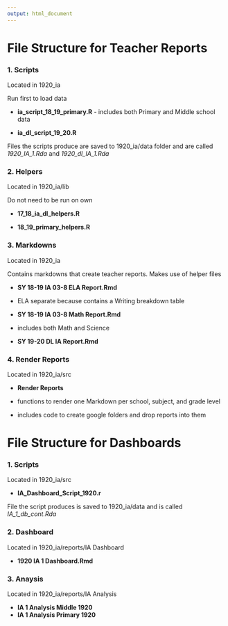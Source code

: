 ```yaml
---
output: html_document 
---
```


# File Structure for Teacher Reports 

### 1. Scripts 
Located in 1920_ia

Run first to load data

* **ia_script_18_19_primary.R** - includes both Primary and Middle school data

* **ia_dl_script_19_20.R**

Files the scripts produce are saved to 1920_ia/data folder and are called *1920_IA_1.Rda* and *1920_dl_IA_1.Rda*

### 2. Helpers
Located in 1920_ia/lib

Do not need to be run on own

* **17_18_ia_dl_helpers.R**

* **18_19_primary_helpers.R**

### 3. Markdowns
Located in 1920_ia

Contains markdowns that create teacher reports. Makes use of helper files

* **SY 18-19 IA 03-8 ELA Report.Rmd**
- ELA separate because contains a Writing breakdown table

* **SY 18-19 IA 03-8 Math Report.Rmd**
- includes both Math and Science

* **SY 19-20 DL IA Report.Rmd**

### 4. Render Reports
Located in 1920_ia/src

* **Render Reports**

- functions to render one Markdown per school, subject, and grade level

- includes code to create google folders and drop reports into them

# File Structure for Dashboards

### 1. Scripts
Located in 1920_ia/src

* **IA_Dashboard_Script_1920.r**

File the script produces is saved to 1920_ia/data and is called *IA_1_db_cont.Rda*

### 2. Dashboard
Located in 1920_ia/reports/IA Dashboard

* **1920 IA 1 Dashboard.Rmd**

### 3. Anaysis
Located in 1920_ia/reports/IA Analysis

* **IA 1 Analysis Middle 1920**
* **IA 1 Analysis Primary 1920**



